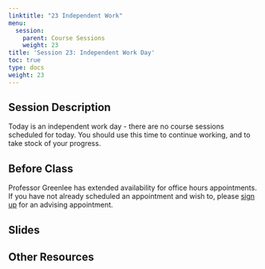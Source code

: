 ```yaml
---
linktitle: "23 Independent Work"
menu:
  session:
    parent: Course Sessions
    weight: 23
title: 'Session 23: Independent Work Day'
toc: true
type: docs
weight: 23
---
```


## Session Description

Today is an independent work day - there are no course sessions scheduled for today. You should use this time to continue working, and to take stock of your progress.

## Before Class

Professor Greenlee has extended availability for office hours appointments. If you have not already scheduled an appointment and wish to, please [sign up](https://calendly.com/agreen4/neighborhood-analysis?back=1&month=2021-01) for an advising appointment.

## Slides

## Other Resources
